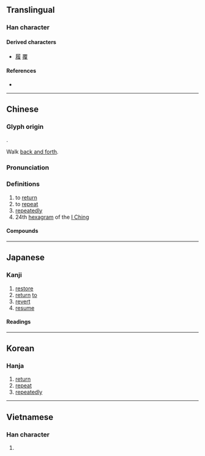 {{also|复|覆}}
{{character info/new}}
==Translingual==

===Han character===
{{Han char|rn=60|rad=彳|as=09|sn=12|four=28247|canj=HOOAE|ids=⿰彳复}}

====Derived characters====
* [[履]] [[覆]]

====References====
* {{Han ref|kx=0369.220|dkj=10183|dj=0695.150|hdz=20834.020|uh=5FA9|ud=24489|bh=B45F|bd=46175}}

----

==Chinese==
{{zh-forms|s=复}}

===Glyph origin===
{{Han etym}}
{{Han compound|彳|复|c1=s|c2=p|t1=walk|t2=repeat|ls=psc}}.

Walk [[back and forth]].

===Pronunciation===
{{zh-pron
|m=fù
|c=fuk6,fau6
|h=pfs=fu̍k
|mn=ho̍k/qz,xm,zz:hok/qz,xm,zz:hiū
|mc=y
|oc=y
|ma=
|cat=v,adv,n
}}
{{zh-attn-split}}

===Definitions===
{{zh-hanzi}}

# to [[return]]
# to [[repeat]]
# [[repeatedly]]
# 24th [[hexagram]] of the [[I Ching]]

====Compounds====
{{zh-der|復交|復仇|復任|復位|復元|復出|復刊|復原|復古|復名數|復命|復員|復圓|復學|復工|復市|復明|復會|復業|復歸|復活|復活節|復現|復生|復甦|復發|復種|復職|復興|復舊|復課|復辟|復電|復議|復婚|復核|復信|復函|復蹈前轍|復聰|復交|復修|復健|復分解反應|復古會|復合|復吸|復大|復審|復旦|復旦大學|復查|復活的軍團|復活節島|復活賽|復習|復興區|復興時代|復興鄉|復興門|復興黨|復萌|復蘇|復覈|復診|復試|復讀|復讀生|復賽|復轉|復述|複共軛|複利|複印|複印件|複印機|複印紙|複句|複合|複合元音|複合弓|複合材料|複合母音|複合詞素詞|複姓|複寫|複寫紙|複平面|複式|複數|複數域|複數平面|複數形式|複方|複本|複殖吸蟲|複殖目|複比|複眼|複社|複線|複習|複聽|複葉|複製|複製品|複視|複變|複變函數|複變函數論|複迭|複選框|複雜|複雜化|複雜度|複雜度理論|複雜性|複雜系統|複音形|複韻母|修復|光復|全復|再轉復|反反復復|反復|同義反復|嚴復|回復|報復|多層複|完全癒復|平復|康復|往復|待復|恢復|批復|收復|早日康復|李開復|林恢復|沈復|癒復|盼覆|示覆|稟復|答復|繁複|自動恢復|規復|請您回復|重複|駁復}}

----

==Japanese==

===Kanji===
{{ja-kanji|grade=5|rs=彳09}}

# [[restore]]
# [[return]] [[to]]
# [[revert]]
# [[resume]]

====Readings====
{{ja-readings
|goon=ぶく
|kanon=ふく
|kun=かえ-る, かえ-す, また-
}}

----

==Korean==

===Hanja===
{{ko-hanja|hangeul=[[복]], [[부]]|eumhun=|rv=bok, bu|mr=pok, pu|y=pok, pu}}

# [[return]]
# [[repeat]]
# [[repeatedly]]

----

==Vietnamese==

===Han character===
{{vi-hantu|[[phục]], [[phức]]|rs=彳09}}

# {{defn|lang=vi|sort=彳09}}